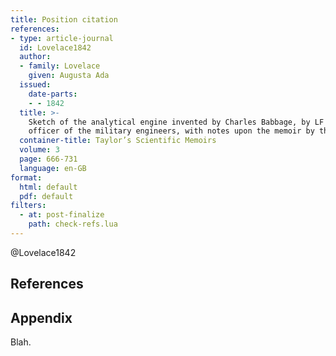 ```yaml
---
title: Position citation
references:
- type: article-journal
  id: Lovelace1842
  author:
  - family: Lovelace
    given: Augusta Ada
  issued:
    date-parts:
    - - 1842
  title: >-
    Sketch of the analytical engine invented by Charles Babbage, by LF Menabrea, 
    officer of the military engineers, with notes upon the memoir by the translator
  container-title: Taylor’s Scientific Memoirs
  volume: 3
  page: 666-731
  language: en-GB
format:
  html: default
  pdf: default
filters:
  - at: post-finalize
    path: check-refs.lua
---
```


@Lovelace1842

## References {#references}

::: {#refs}
:::

## Appendix {#appendix}

Blah.